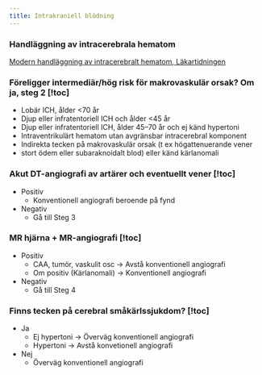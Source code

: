 ```yaml
---
title: Intrakraniell blödning
---
```


### Handläggning av intracerebrala hematom
[Modern handläggning av intracerebralt hematom, Läkartidningen](https://lakartidningen.se/klinik-och-vetenskap-1/artiklar-1/temaartikel/2023/09/modern-handlaggning-av-intracerebralt-hematom/)

<Steps>
<Step>
 
### Föreligger intermediär/hög risk för makrovaskulär orsak? Om ja, steg 2 [!toc]
- Lobär ICH, ålder \<70 år
- Djup eller infratentoriell ICH och ålder \<45 år
- Djup eller infratentoriell ICH, ålder 45–70 år och ej känd hypertoni
- Intraventrikulärt hematom utan avgränsbar intracerebral komponent
- Indirekta tecken på makrovaskulär orsak (t ex högattenuerande vener
- stort ödem eller subaraknoidalt blod) eller känd kärlanomali
</Step>
 
<Step>
 
### Akut DT-angiografi av artärer och eventuellt vener [!toc]
- Positiv 
  - Konventionell angiografi beroende på fynd
- Negativ 
  - Gå till Steg 3 
</Step>
<Step>
 
### MR hjärna + MR-angiografi [!toc]
- Positiv
  - CAA, tumör, vaskulit osc -> Avstå konventionell angiografi
  - Om positiv (Kärlanomali) -> Konventionell angiografi
- Negativ 
  - Gå till Steg 4
</Step>
<Step>
 
### Finns tecken på cerebral småkärlssjukdom? [!toc]
- Ja
  - Ej hypertoni -> Överväg konventionell angiografi
  - Hypertoni -> Avstå konvetionell angiografi
- Nej
  - Överväg konventionell angiografi
</Step>

</Steps>